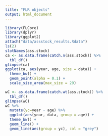 ```yaml
---
title: "FLR objects"
output: html_document
---
```


```r
library(FLCore)
library(dplyr)
library(ggplot2)
attach("data/assstock_results.Rdata")
ls(2)
slotNames(ass.stock)
ca <- as.data.frame(catch.n(ass.stock)) %>% 
  tbl_df()
glimpse(ca)
ggplot(ca, aes(year, age, size = data)) + 
  theme_bw() +
  geom_point(alpha = 0.1) +
  scale_size_area(max_size = 20)

wC <- as.data.frame(catch.wt(ass.stock)) %>% 
  tbl_df() 
glimpse(wC)
wC %>% 
  mutate(yc=year - age) %>% 
  ggplot(aes(year, data, group = age)) +
  theme_bw() +
  geom_line() +
  geom_line(aes(group = yc), col = "grey")
````